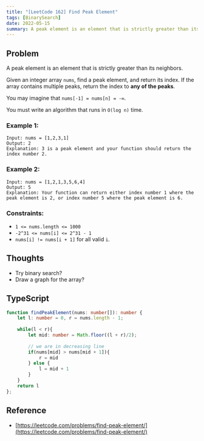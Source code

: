 ```yaml
---
title: "[LeetCode 162] Find Peak Element"
tags: [BinarySearch]
date: 2022-05-15
summary: A peak element is an element that is strictly greater than its neighbors.
---
```


## Problem

A peak element is an element that is strictly greater than its neighbors.

Given an integer array `nums`, find a peak element, and return its index. If
the array contains multiple peaks, return the index to **any of the peaks**.

You may imagine that `nums[-1] = nums[n] = -∞`.

You must write an algorithm that runs in `O(log n)` time.

### Example 1:

```
Input: nums = [1,2,3,1]
Output: 2
Explanation: 3 is a peak element and your function should return the index number 2.
```

### Example 2:

```
Input: nums = [1,2,1,3,5,6,4]
Output: 5
Explanation: Your function can return either index number 1 where the peak element is 2, or index number 5 where the peak element is 6.
```
 
### Constraints:

- `1 <= nums.length <= 1000`
- `-2^31 <= nums[i] <= 2^31 - 1`
- `nums[i] != nums[i + 1]` for all valid `i`.

## Thoughts

- Try binary search?
- Draw a graph for the array?

## TypeScript

```typescript
function findPeakElement(nums: number[]): number {
    let l: number = 0, r = nums.length - 1;
    
    while(l < r){
        let mid: number = Math.floor((l + r)/2);
    
        // we are in decreasing line
        if(nums[mid] > nums[mid + 1]){
            r = mid
        } else {
            l = mid + 1
        }
    }
    return l
};
```

## Reference

- [https://leetcode.com/problems/find-peak-element/](https://leetcode.com/problems/find-peak-element/)